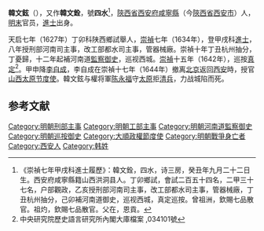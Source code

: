 '''韓文鉉'''（{{bd|1613年||1644年|catIdx=H}}），又作'''韓文銓'''，號'''四水'''<ref>《崇禎七年甲戌科進士履歷》：韓文銓，四水，诗三房，癸丑年九月二十二日生。西安府咸寧縣籍山西洪洞县人。丁卯鄉試，會試二百五十四名，二甲三十七名，户部觀政，乙亥授刑部河南司主事，改工部都水司主事，管器械廠，丁丑杭州抽分，己卯補河南道御史，巡视西城，真定巡按。曾祖洲，欽賜七品散官。祖灼，欽賜七品散官。父在，恩貢。</ref>，[[陝西省|陝西省]][[西安府|西安府]][[咸宁县_(金朝)|咸寧縣]]（今[[陝西省|陝西省]][[西安市|西安市]]）人，[[明末|明末]]官员，[[進士|進士]]出身。

天启七年（1627年）丁卯科陕西鄉試舉人，[[崇禎|崇禎]]七年（1634年），登甲戌科[[進士|進士]]，八年授刑部河南司主事，改工部都水司主事，管器械廠。崇禎十年丁丑杭州抽分，丁憂歸，十二年起補河南道[[監察御史|監察御史]]，巡视西城。[[崇禎|崇禎]]十五年（1642年），巡按[[真定府|真定]]<ref>中央研究院歷史語言研究所內閣大庫檔案 ,034101號</ref>。甲申降[[李自成|李自成]]，李自成在崇禎十七年（1644年）撤离[[北京|北京]]返回[[西安|西安]]時，授官[[山西|山西]][[太原|太原]][[节度使|节度使]]。韓文鉉与權将軍[[陈永福_(明末)|陈永福]]守[[太原|太原]]拒[[清兵|清兵]]，力战城陷而死。

==参考文献==
{{reflist}}

{{崇禎七年甲戌科殿試金榜}}
{{明朝官员小作品}}
{{DEFAULTSORT:Han韓}}
[[Category:明朝刑部主事|Category:明朝刑部主事]]
[[Category:明朝工部主事|Category:明朝工部主事]]
[[Category:明朝河南道監察御史|Category:明朝河南道監察御史]]
[[Category:明朝巡按御史|Category:明朝巡按御史]]
[[Category:大順政權節度使|Category:大順政權節度使]]
[[Category:明朝戰爭身亡者|Category:明朝戰爭身亡者]]
[[Category:西安人|Category:西安人]]
[[Category:韩姓|Category:韩姓]]
